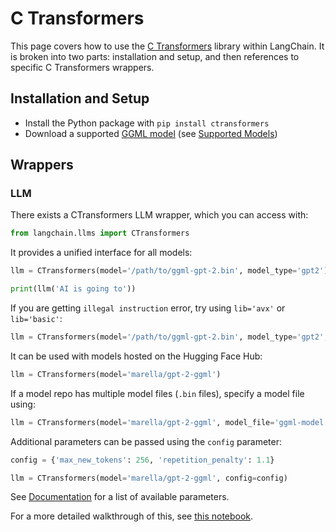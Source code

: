 # C Transformers

This page covers how to use the [C Transformers](https://github.com/marella/ctransformers) library within LangChain.
It is broken into two parts: installation and setup, and then references to specific C Transformers wrappers.

## Installation and Setup

- Install the Python package with `pip install ctransformers`
- Download a supported [GGML model](https://huggingface.co/TheBloke) (see [Supported Models](https://github.com/marella/ctransformers#supported-models))

## Wrappers

### LLM

There exists a CTransformers LLM wrapper, which you can access with:

```python
from langchain.llms import CTransformers
```

It provides a unified interface for all models:

```python
llm = CTransformers(model='/path/to/ggml-gpt-2.bin', model_type='gpt2')

print(llm('AI is going to'))
```

If you are getting `illegal instruction` error, try using `lib='avx'` or `lib='basic'`:

```py
llm = CTransformers(model='/path/to/ggml-gpt-2.bin', model_type='gpt2', lib='avx')
```

It can be used with models hosted on the Hugging Face Hub:

```py
llm = CTransformers(model='marella/gpt-2-ggml')
```

If a model repo has multiple model files (`.bin` files), specify a model file using:

```py
llm = CTransformers(model='marella/gpt-2-ggml', model_file='ggml-model.bin')
```

Additional parameters can be passed using the `config` parameter:

```py
config = {'max_new_tokens': 256, 'repetition_penalty': 1.1}

llm = CTransformers(model='marella/gpt-2-ggml', config=config)
```

See [Documentation](https://github.com/marella/ctransformers#config) for a list of available parameters.

For a more detailed walkthrough of this, see [this notebook](/docs/integrations/llms/ctransformers.html).
